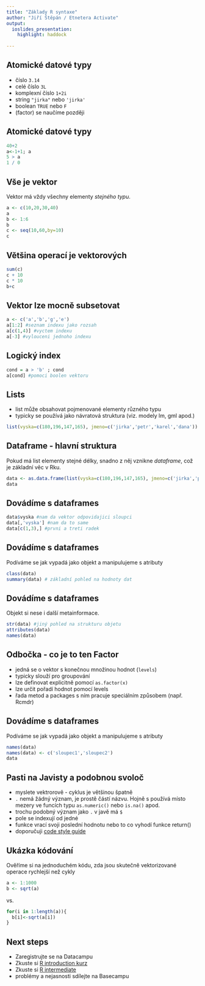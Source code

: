 ```yaml
---
title: "Základy R syntaxe"
author: "Jiří Štěpán / Etnetera Activate"
output:
  ioslides_presentation:
    highlight: haddock
    
---
```


## Atomické datové typy

- číslo `3.14` 
- celé číslo `3L`
- komplexní číslo `1+2i`
- string `"jirka"` nebo `'jirka'`
- boolean `TRUE` nebo `F`
- (factor) se naučíme později


## Atomické datové typy

```r
40+2
a<-1+1; a
5 > a
1 / 0
```

## Vše je vektor

Vektor má vždy všechny elementy *stejného typu*.
```r
a <- c(10,20,30,40)
a
b <- 1:6
b
c <- seq(10,60,by=10)
c
```

## Většina operací je vektorových

```r
sum(c)
c + 10
c * 10
b+c
```


## Vektor lze mocně subsetovat

```r
a <- c('a','b','g','e')
a[1:2] #seznam indexu jako rozsah
a[c(1,4)] #vyctem indexu
a[-3] #vylouceni jednoho indexu
```


## Logický index

```r
cond = a > 'b' ; cond
a[cond] #pomoci boolen vektoru
```


## Lists

* list může obsahovat pojmenované elementy různého typu
* typicky se používá jako návratová struktura (viz. modely lm, gml apod.)

```r
list(vyska=c(180,196,147,165), jmeno=c('jirka','petr','karel','dana'))
```

## Dataframe - hlavní struktura

Pokud má list elementy stejné délky, snadno z něj vznikne *dataframe*, což je základní věc v Rku.

```r
data <- as.data.frame(list(vyska=c(180,196,147,165), jmeno=c('jirka','petr','karel','dana')))
data
```

## Dovádíme s dataframes

```r
data$vyska #nam da vektor odpovidajici sloupci
data[,'vyska'] #nam da to same
data[c(1,3),] #prvni a treti radek
```


## Dovádíme s dataframes

Podíváme se jak vypadá jako objekt a manipulujeme s atributy

```r
class(data)
summary(data) # základní pohled na hodnoty dat
```


## Dovádíme s dataframes

Objekt si nese i další metainformace.

```r
str(data) #jiný pohled na strukturu objetu
attributes(data)
names(data)
```


## Odbočka - co je to ten Factor

- jedná se o vektor s konečnou množinou hodnot (`levels`)
- typicky slouží pro groupování
- lze definovat explicitně pomocí `as.factor(x)`
- lze určit pořadí hodnot pomocí levels
- řada metod a packages s ním pracuje speciálním způsobem (např. Rcmdr)



## Dovádíme s dataframes

Podíváme se jak vypadá jako objekt a manipulujeme s atributy

```r
names(data)
names(data) <- c('sloupec1','sloupec2')
data
```


## Pasti na Javisty a podobnou svoloč

* myslete vektrorově - cyklus je většinou špatně
* `.` nemá žádný význam, je prostě částí názvu. Hojně s používá místo mezery ve funcích typu `as.numeric()` nebo `is.na()` apod.
* trochu podobný význam jako `.` v javě má `$`
* pole se indexují od jedné
* funkce vrací svoji poslední hodnotu nebo to co vyhodí funkce return()
* doporučuji [code style guide](http://4dpiecharts.com/r-code-style-guide/)


## Ukázka kódování

Ověříme si na jednoduchém kódu, zda jsou skutečně vektorizované operace rychlejší než cykly

```r
a <- 1:1000
b <- sqrt(a)
```
vs.
```r
for(i in 1:length(a)){
  b[i]<-sqrt(a[i])
}
```

## Next steps

- Zaregistrujte se na Datacampu
- Zkuste si [R introduction kurz](https://www.datacamp.com/courses/free-introduction-to-r) 
- Zkuste si [R intermediate](https://www.datacamp.com/courses/intermediate-r)
- problémy a nejasnosti sdílejte na Basecampu
